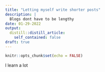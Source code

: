 ```yaml
---
title: "Letting myself write shorter posts"
description: |
  Blogs dont have to be lengthy
date: 01-29-2022
output:
  distill::distill_article:
    self_contained: false
draft: true
---
```



```r
knitr::opts_chunk$set(echo = FALSE)
```

I learn a lot 


